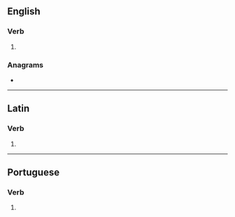 ==English==

===Verb===
{{head|en|verb form}}

# {{en-third-person singular of|organize}}

===Anagrams===
* {{anagrams|en|a=aeginorsz|agonizers}}

----

==Latin==

===Verb===
{{la-verb-form|organizēs}}

# {{inflection of|organizō||2|s|pres|actv|subj|lang=la}}

----

==Portuguese==

===Verb===
{{head|pt|verb form}}

# {{pt-verb-form-of|organizar}}